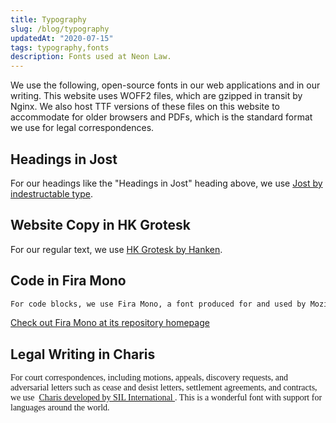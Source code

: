 ```yaml
---
title: Typography
slug: /blog/typography
updatedAt: "2020-07-15"
tags: typography,fonts
description: Fonts used at Neon Law.
---
```


We use the following, open-source fonts in our web applications and in our
writing. This website uses WOFF2 files, which are gzipped in transit by Nginx.
We also host TTF versions of these files on this website to accommodate for
older browsers and PDFs, which is the standard format we use for legal
correspondences.

## Headings in Jost

For our headings like the "Headings in Jost" heading above, we use [Jost by
indestructable type](https://indestructibletype.com/Jost.html).

## Website Copy in HK Grotesk

For our regular text, we use [HK Grotesk by
Hanken](https://hanken.co/products/hk-grotesk).

## Code in Fira Mono

```txt
For code blocks, we use Fira Mono, a font produced for and used by Mozilla.
```

[Check out Fira Mono at its repository
homepage](https://mozilla.github.io/Fira/)

## Legal Writing in Charis

<span style="font-family: CharisSIL;">
For court correspondences, including motions, appeals, discovery requests, and
adversarial letters such as cease and desist letters, settlement agreements,
and contracts, we use&nbsp;
<a href="https://software.sil.org/charis/" target="_blank">
Charis developed by SIL International
</a>. This is a wonderful font with support for languages around the world.
</span>
